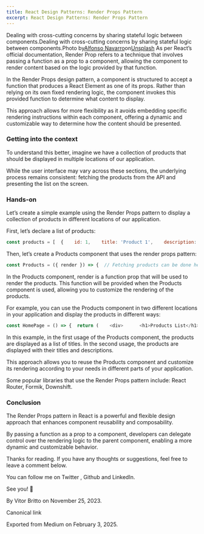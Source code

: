 ```yaml
---
title: React Design Patterns: Render Props Pattern
excerpt: React Design Patterns: Render Props Pattern
---
```


Dealing with cross-cutting concerns by sharing stateful logic between components.Dealing with cross-cutting concerns by sharing stateful logic between components.Photo by[Alfonso Navarro](https://unsplash.com/@poncho_nj?utm_source=medium&utm_medium=referral)on[Unsplash](https://unsplash.com?utm_source=medium&utm_medium=referral)
As per React’s official documentation, Render Prop refers to a technique that involves passing a function as a prop to a component, allowing the component to render content based on the logic provided by that function.

In the Render Props design pattern, a component is structured to accept a function that produces a React Element as one of its props. Rather than relying on its own fixed rendering logic, the component invokes this provided function to determine what content to display.

This approach allows for more flexibility as it avoids embedding specific rendering instructions within each component, offering a dynamic and customizable way to determine how the content should be presented.

### Getting into the context

To understand this better, imagine we have a collection of products that should be displayed in multiple locations of our application.

While the user interface may vary across these sections, the underlying process remains consistent: fetching the products from the API and presenting the list on the screen.

### Hands-on

Let’s create a simple example using the Render Props pattern to display a collection of products in different locations of our application.

First, let’s declare a list of products:

```js
const products = [  {    id: 1,    title: 'Product 1',    description: 'This is product 1',  },  {    id: 2,    title: 'Product 2',    description: 'This is product 2',  },  {    id: 3,    title: 'Product 3',    description: 'This is product 3',  },  // ...];
```

Then, let’s create a Products component that uses the render props pattern:

```js
const Products = ({ render }) => {  // Fetching products can be done here.  return <>{render(products)}</>;};
```

In the Products component, render is a function prop that will be used to render the products. This function will be provided when the Products component is used, allowing you to customize the rendering of the products.

For example, you can use the Products component in two different locations in your application and display the products in different ways:

```js
const HomePage = () => {  return (    <div>      <h1>Products List</h1>      <Products        render={products => (          <ul>            {products?.map(product => (              <li key={product.id}>{product.title}</li>            ))}          </ul>        )}      />    </div>  );}export default HomePageconst ProductsSection = () => {  return (    <div>      <h1>Products List</h1>      <Products        render={products => (          <div>            {products?.map(product => (              <div key={product.id}>                <h2>{product.title}</h2>                <p>{product.description}</p>              </div>            ))}          </div>        )}      />    </div>  );}export default ProductsSection
```

In this example, in the first usage of the Products component, the products are displayed as a list of titles. In the second usage, the products are displayed with their titles and descriptions.

This approach allows you to reuse the Products component and customize its rendering according to your needs in different parts of your application.

Some popular libraries that use the Render Props pattern include: React Router, Formik, Downshift.

### Conclusion

The Render Props pattern in React is a powerful and flexible design approach that enhances component reusability and composability.

By passing a function as a prop to a component, developers can delegate control over the rendering logic to the parent component, enabling a more dynamic and customizable behavior.

Thanks for reading. If you have any thoughts or suggestions, feel free to leave a comment below.

You can follow me on Twitter , Github and LinkedIn.

See you! 👋

By Vitor Britto on November 25, 2023.

Canonical link

Exported from Medium on February 3, 2025.
